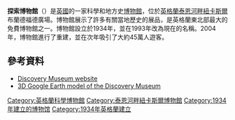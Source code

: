 {{Dead end|time=2017-03-12T13:49:49+00:00}}
{{Expand language|time=2017-03-12T13:49:49+00:00}}
'''探索博物館'''（{{lang-en|Discovery Museum}}）是[[英國|英國]]的一家科學和地方史[[博物館|博物館]]，位於[[英格蘭|英格蘭]][[泰恩河畔紐卡斯爾|泰恩河畔紐卡斯爾]]布蘭德福德廣場。博物館展示了許多有關當地歷史的展品，是英格蘭東北部最大的免費博物館之一。博物館設立於1934年，並在1993年改為現在的名稱。2004年，博物館進行了重建，並在次年吸引了大約45萬人遊客。

==參考資料==
*[http://www.twmuseums.org.uk/discovery/ Discovery Museum website] {{Wayback|url=http://www.twmuseums.org.uk/discovery/ |date=20120711191856 }}
*[http://sketchup.google.com/3dwarehouse/details?mid=5e69de9817cb55a59d831c52c0b6248a 3D Google Earth model of the Discovery Museum] {{Wayback|url=http://sketchup.google.com/3dwarehouse/details?mid=5e69de9817cb55a59d831c52c0b6248a |date=20121021045513 }}

[[Category:英格蘭科學博物館|Category:英格蘭科學博物館]]
[[Category:泰恩河畔紐卡斯爾博物館|Category:泰恩河畔紐卡斯爾博物館]]
[[Category:1934年建立的博物馆|Category:1934年建立的博物馆]]
[[Category:1934年英格蘭建立|Category:1934年英格蘭建立]]